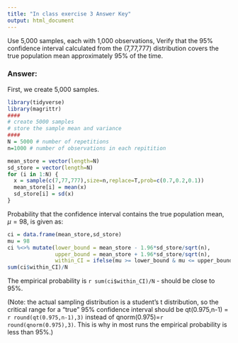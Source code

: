 ```yaml
---
title: "In class exercise 3 Answer Key"
output: html_document
---
```

Use 5,000 samples, each with 1,000 observations, Verify that the 95% confidence interval calculated from the (7,77,777) distribution covers the true population mean approximately 95% of the time.

### Answer:
First, we create 5,000 samples.
```r
library(tidyverse)
library(magrittr)
####
# create 5000 samples
# store the sample mean and variance
####
N = 5000 # number of repetitions
n=1000 # number of observations in each repitition

mean_store = vector(length=N)
sd_store = vector(length=N)
for (i in 1:N) {
  x = sample(c(7,77,777),size=n,replace=T,prob=c(0.7,0.2,0.1))
  mean_store[i] = mean(x)
  sd_store[i] = sd(x)
}
```

Probability that the confidence interval contains the true population mean, $\mu=98$, is given as:
```r
ci = data.frame(mean_store,sd_store)
mu = 98
ci %<>% mutate(lower_bound = mean_store - 1.96*sd_store/sqrt(n),
               upper_bound = mean_store + 1.96*sd_store/sqrt(n),
               within_CI = ifelse(mu >= lower_bound & mu <= upper_bound,T,F))
sum(ci$within_CI)/N
```

The empirical probability is `r sum(ci$within_CI)/N` - should be close to 95%. 

(Note: the actual sampling distribution is a student's t distribution, so the critical range for a "true" 95% confidence interval should be qt(0.975,n-1) = `r round(qt(0.975,n-1),3)` instead of qnorm(0.975)=`r round(qnorm(0.975),3)`. This is why in most runs the empirical probability is less than 95%.)

